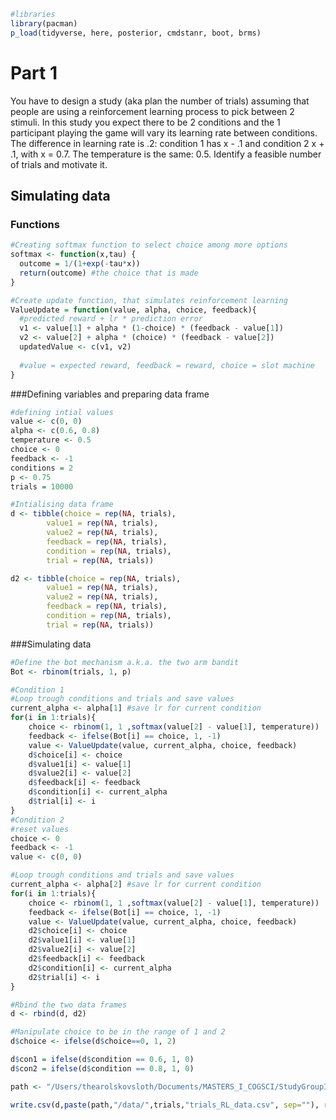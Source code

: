 
```r
#libraries
library(pacman)
p_load(tidyverse, here, posterior, cmdstanr, boot, brms)

```

# Part 1

You have to design a study (aka plan the number of trials) assuming that people are using a reinforcement learning process to pick between 2 stimuli. In this study you expect there to be 2 conditions and the 1 participant playing the game will vary its learning rate between conditions. The difference in learning rate is .2: condition 1 has x - .1 and condition 2 x + .1, with x = 0.7. The temperature is the same: 0.5.
Identify a feasible number of trials and motivate it.

## Simulating data

### Functions 
```r
#Creating softmax function to select choice among more options
softmax <- function(x,tau) {
  outcome = 1/(1+exp(-tau*x))
  return(outcome) #the choice that is made
}

#Create update function, that simulates reinforcement learning
ValueUpdate = function(value, alpha, choice, feedback){
  #predicted reward + lr * prediction error
  v1 <- value[1] + alpha * (1-choice) * (feedback - value[1]) 
  v2 <- value[2] + alpha * (choice) * (feedback - value[2])
  updatedValue <- c(v1, v2)
  
  #value = expected reward, feedback = reward, choice = slot machine
}

```


###Defining variables and preparing data frame
```r
#defining intial values
value <- c(0, 0) 
alpha <- c(0.6, 0.8)
temperature <- 0.5
choice <- 0
feedback <- -1
conditions = 2
p <- 0.75
trials = 10000

#Intialising data frame
d <- tibble(choice = rep(NA, trials),
		value1 = rep(NA, trials), 
		value2 = rep(NA, trials),
		feedback = rep(NA, trials), 
		condition = rep(NA, trials), 
		trial = rep(NA, trials))

d2 <- tibble(choice = rep(NA, trials),
		value1 = rep(NA, trials), 
		value2 = rep(NA, trials),
		feedback = rep(NA, trials), 
		condition = rep(NA, trials), 
		trial = rep(NA, trials))

```


###Simulating data 
```r
#Define the bot mechanism a.k.a. the two arm bandit
Bot <- rbinom(trials, 1, p)

#Condition 1
#Loop trough conditions and trials and save values
current_alpha <- alpha[1] #save lr for current condition
for(i in 1:trials){
	choice <- rbinom(1, 1 ,softmax(value[2] - value[1], temperature))
	feedback <- ifelse(Bot[i] == choice, 1, -1)
	value <- ValueUpdate(value, current_alpha, choice, feedback)
	d$choice[i] <- choice
	d$value1[i] <- value[1]
	d$value2[i] <- value[2]
	d$feedback[i] <- feedback
	d$condition[i] <- current_alpha
	d$trial[i] <- i
}
#Condition 2
#reset values
choice <- 0
feedback <- -1
value <- c(0, 0) 

#Loop trough conditions and trials and save values
current_alpha <- alpha[2] #save lr for current condition
for(i in 1:trials){
	choice <- rbinom(1, 1 ,softmax(value[2] - value[1], temperature))
	feedback <- ifelse(Bot[i] == choice, 1, -1)
	value <- ValueUpdate(value, current_alpha, choice, feedback)
	d2$choice[i] <- choice
	d2$value1[i] <- value[1]
	d2$value2[i] <- value[2]
	d2$feedback[i] <- feedback
	d2$condition[i] <- current_alpha
	d2$trial[i] <- i
}

#Rbind the two data frames
d <- rbind(d, d2)  

#Manipulate choice to be in the range of 1 and 2
d$choice <- ifelse(d$choice==0, 1, 2)

d$con1 = ifelse(d$condition == 0.6, 1, 0)
d$con2 = ifelse(d$condition == 0.8, 1, 0)

```

```r
path <- "/Users/thearolskovsloth/Documents/MASTERS_I_COGSCI/StudyGroupIdaTheaKiri/Assignment 4_ACM"

write.csv(d,paste(path,"/data/",trials,"trials_RL_data.csv", sep=""), row.names = FALSE)
```

